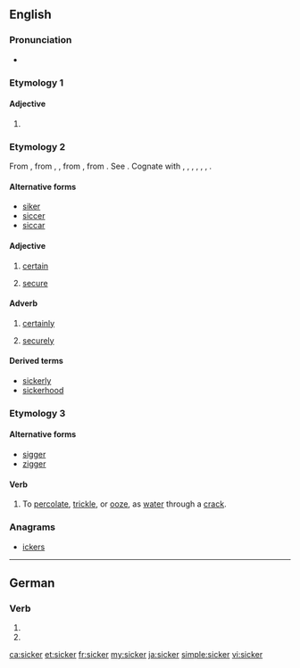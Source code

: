 ==English==

===Pronunciation===
* {{rhymes|ɪkə(ɹ)|lang=en}}

===Etymology 1===
{{compound|sick|-er|lang=en}}

====Adjective====
{{head|en|adjective comparative form}}

# {{en-comparative of|sick}}

===Etymology 2===
From {{etyl|enm|en}} {{term|siker||secure, safe, stable, certain; gewiss, securely, safely, certainly|lang=enm}}, from {{etyl|ang|en}} {{term|sicer|lang=ang}}, {{term|sicor||secure from, free from guilt and the punishment, safe, free from danger or harm, sure, certain, free from doubt, trustworthy|lang=ang}}, from {{etyl|gem-pro|en}} {{m|gem-pro|*sikuraz||free, secure}}, from {{etyl|la|en}} {{term|sēcūrus||secure|lit=without care|lang=la}}. See {{l|en|secure}}. Cognate with {{etyl|sco|-}} {{term|siker|lang=sco}}, {{term|seker||safe, secure|lang=sco}}, {{etyl|frr|-}} {{term|sijcker||sure, secure|lang=frr}}, {{etyl|nl|-}} {{term|zeker||sure, certain, safe, secure, confirmed|lang=nl}}, {{etyl|de|-}} {{term|sicher||sure, secure, confirmed|lang=de}}, {{etyl|sv|-}} {{term|säker||secure, safe, sure|lang=sv}}, {{etyl|no|-}} {{term|sikker||secure|lang=no}}.

====Alternative forms====
* [[siker]]
* [[siccer]]
* [[siccar]]

====Adjective====
{{en-adj|?}}

# {{context|obsolete|outside|dialects|lang=en}} [[certain]]
# {{context|obsolete|outside|dialects|lang=en}} [[secure]]

====Adverb====
{{en-adv|?}}

# {{context|obsolete|outside|dialects|lang=en}} [[certainly]]
# {{context|obsolete|outside|dialects|lang=en}} [[securely]]

====Derived terms====
* [[sickerly]]
* [[sickerhood]]

===Etymology 3===

====Alternative forms====
* [[sigger]]
* [[zigger]]

====Verb====
{{en-verb}}

# {{context|mining|UK|dialect|lang=en}} To [[percolate]], [[trickle]], or [[ooze]], as [[water]] through a [[crack]].

{{Webster 1913}}

===Anagrams===
* [[ickers#English|ickers]]

----

==German==

===Verb===
{{head|de|verb form}}

# {{de-verb form of|sickern|1|s|g}}
# {{de-verb form of|sickern|i|s}}

[[ca:sicker]]
[[et:sicker]]
[[fr:sicker]]
[[my:sicker]]
[[ja:sicker]]
[[simple:sicker]]
[[vi:sicker]]